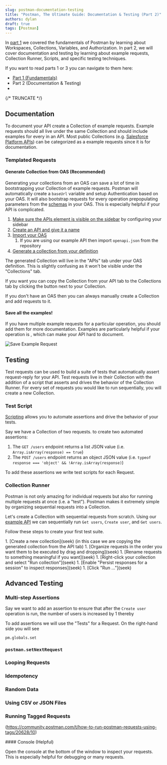 ```yaml
---
slug: postman-documentation-testing
title: "Postman, The Ultimate Guide: Documentation & Testing (Part 2)"
authors: dylan
draft: true
tags: [Postman]
---
```



In [part 1](/blog/postman-fundamentals) we covered the fundamentals of Postman
by learning about Workspaces, Collections, Variables, and Authorization. In part
2, we will cover documentation and testing by learning about example requests, Collection Runner,
Scripts, and specific testing techniques.

If you want to read parts 1 or 3 you can navigate to them here:

- [Part 1 (Fundamentals)](/blog/postman-fundamentals)
- Part 2 (Documentation & Testing)
- <Tooltip tip="Coming soon!" text="Part 3 (Continuous Integration)"/>

{/* TRUNCATE */}

## Documentation

To document your API create a Collection of example requests. Example requests
should all live under the same Collection and should include examples for every
<Tooltip tip="An operation for an API is a combination of HTTP Method and sub-path, like 'GET /users'" text="operation"/> in an API. Most public
Collections (e.g. [Salesforce Platform
APIs](https://www.postman.com/salesforce-developers/workspace/salesforce-developers/collection/12721794-67cb9baa-e0da-4986-957e-88d8734647e2?action=share&creator=27661652))
can be categorized as a example requests since it is for documentation.

### Templated Requests


#### Generate Collection from OAS (Recommended<Flame/>)

Generating your collections from an OAS can save a lot of time in bootstrapping
your Collection of example requests. Postman will automatically create a
`baseUrl` variable and setup Authentication based on your OAS. It will also
bootstrap requests for every operation prepopulating parameters from the
[schemas](https://spec.openapis.org/oas/v3.1.0#schema-object) in your OAS. This
is especially helpful if your API is complicated.

<VideoSection>

1. [Make sure the APIs element is visible on the sidebar](seek) by configuring your sidebar
1. [Create an API and give it a name](seek)
1. [Import your OAS](seek)
    1. If you are using our example API then import `openapi.json` from the repository
1. [Generate a collection from your definition](seek)

<VideoPlayer playbackRate={1.2} autoplay url="/video/generate-collection.mov"/>

</VideoSection>

<Admonition type="note">
The generated Collection will live in the "APIs" tab under your OAS definition.
This is slightly confusing as it won't be visible under the "Collections" tab.

If you want you can copy the Collection from your API tab to the Collections tab
by clicking the <DotsButton/> button next to your Collection.
<VideoPlayer playbackRate={1.2} autoplay url="/video/copy-to-collections.mov"/>
</Admonition>

If you don't have an OAS then you can always manually create a Collection and
add requests to it.

#### Save all the examples!

If you have multiple example requests for a particular operation, you should add
them for more documentation. Examples are particularly helpful if your operation
is <Tooltip text="polymorphic" tip="accepts different data shapes"/>, which can
make your API hard to document.

![Save Example Request](/img/save-example-request.png)

## Testing

Test requests can be used to build a suite of tests that automatically assert
request-reply for your API. Test requests live in their Collection with the
addition of a script that asserts and drives the behavior of the Collection
Runner. For every set of requests you would like to run sequentially, you will
create a new Collection.

### Test Script

[Scripting](https://learning.postman.com/docs/writing-scripts/intro-to-scripts/)
allows you to automate assertions and drive the behavior of your tests.

Say we have a Collection of two requests. to create two automated assertions:

1. The `GET /users` endpoint returns a list JSON value (i.e. `Array.isArray(response) == true`)
1. The `POST /users` endpoint returns an object JSON value (i.e. `typeof response === 'object' && !Array.isArray(response)`)

To add these assertions we write test scripts for each Request.

### Collection Runner

Postman is not only amazing for individual requests but also for running multiple
requests at once (i.e. a "test"). Postman makes it extremely simple by
organizing sequential requests into a Collection.

Let's create a Collection with sequential requests from scratch.  Using our
[example API](#example-api-optional) we can sequentially run `Get users`,
`Create user`, and `Get users`.

Follow these steps to create your first test suite.

<VideoSection>
1. [Create a new collection](seek) (in this case we are copying the generated collection from the API tab)
1. [Organize requests in the order you want them to be executed by drag and dropping](seek)
1. [Rename requests to something meaningful if you want](seek)
1. [Right-click your collection and select "Run collection"](seek)
1. [Enable "Persist responses for a session" to inspect responses](seek)
1. [Click "Run ..."](seek)

<VideoPlayer autoplay playbackRate={1.2} url="/video/test-suite-1.mov"/>
</VideoSection>

## Advanced Testing

### Multi-step Assertions

Say we want to add an assertion to ensure that after the `Create user` operation is run, the number of users is increased by 1 thereby

To add assertions we will use the "Tests" for a Request. On the right-hand side you will see

`pm.globals.set`

### `postman.setNextRequest`

### Looping Requests

### Idempotency

### Random Data

### Using CSV or JSON Files

### Running Tagged Requests

(https://community.postman.com/t/how-to-run-postman-requests-using-tags/20628/10)

<Admonition type="info" title="Tip">
#### Console (Helpful<Flame/>)

<VideoSection>

Open the console at the bottom of the window to inspect your requests. This is
especially helpful for debugging <Tooltip tip="Using scripts to dynamically set
parameters" text="programmatic"/> or many requests.

<VideoPlayer autoplay url="/video/console.mov"/>

</VideoSection>
</Admonition>





